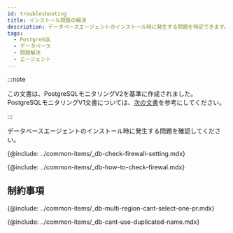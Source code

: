 ```yaml
---
id: troubleshooting
title: インストール問題の解決
description: データベースエージェントのインストール時に発生する問題を特定できます。
tags:
  - PostgreSQL
  - データベース
  - 問題解決
  - エージェント
---
```


:::note

この文書は、PostgreSQLモニタリングV2を基準に作成されました。PostgreSQLモニタリングV1文書については、[次の文書](../postgresql-v1/troubleshooting)を参考にしてください。

:::

データベースエージェントのインストール時に発生する問題を確認してください。

{@include: ../common-items/_db-check-firewall-setting.mdx}

{@include: ../common-items/_db-how-to-check-firewal.mdx}

## 制約事項

{@include: ../common-items/_db-multi-region-cant-select-one-pr.mdx}

{@include: ../common-items/_db-cant-use-duplicated-name.mdx}
